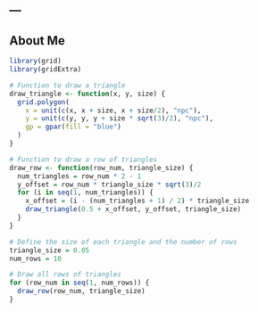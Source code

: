---
---

## About Me

```r
library(grid)
library(gridExtra)

# Function to draw a triangle
draw_triangle <- function(x, y, size) {
  grid.polygon(
    x = unit(c(x, x + size, x + size/2), "npc"),
    y = unit(c(y, y, y + size * sqrt(3)/2), "npc"),
    gp = gpar(fill = "blue")
  )
}

# Function to draw a row of triangles
draw_row <- function(row_num, triangle_size) {
  num_triangles = row_num * 2 - 1
  y_offset = row_num * triangle_size * sqrt(3)/2
  for (i in seq(1, num_triangles)) {
    x_offset = (i - (num_triangles + 1) / 2) * triangle_size
    draw_triangle(0.5 + x_offset, y_offset, triangle_size)
  }
}

# Define the size of each triangle and the number of rows
triangle_size = 0.05
num_rows = 10

# Draw all rows of triangles
for (row_num in seq(1, num_rows)) {
  draw_row(row_num, triangle_size)
}
```
